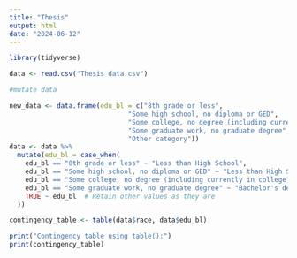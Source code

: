 ```yaml
---
title: "Thesis"
output: html
date: "2024-06-12"
---
```

```r
library(tidyverse)
```

```r
data <- read.csv("Thesis data.csv")

#mutate data

new_data <- data.frame(edu_bl = c("8th grade or less", 
                              "Some high school, no diploma or GED", 
                              "Some college, no degree (including currently                                                             in college)", 
                              "Some graduate work, no graduate degree",
                              "Other category"))
data <- data %>%
  mutate(edu_bl = case_when(
    edu_bl == "8th grade or less" ~ "Less than High School",
    edu_bl == "Some high school, no diploma or GED" ~ "Less than High School",
    edu_bl == "Some college, no degree (including currently in college)" ~ "High school graduate/GED",
    edu_bl == "Some graduate work, no graduate degree" ~ "Bachelor's degree",
    TRUE ~ edu_bl  # Retain other values as they are
  ))

contingency_table <- table(data$race, data$edu_bl)

print("Contingency table using table():")
print(contingency_table)

```

